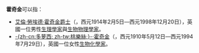 '''霍奇金'''可以指：
*[[艾倫·勞埃德·霍奇金|艾倫‧勞埃德‧霍奇金爵士]]（{{lang|en|Sir Alan Lloyd Hodgkin}}，西元1914年2月5日—西元1998年12月20日），英國一位男性[[生理學家|生理學家]]與[[生物物理學|生物物理學家]]。
*[[桃樂絲·霍奇金|-{zh-cn:多萝西; zh-tw:桃樂絲;}-·霍奇金]]（{{lang|en|Dorothy Mary Hodgkin}}，西元1910年5月12日—西元1994年7月29日），英國一位女性[[生物化學家|生物化學家]]。
{{disambig|H|Cat=三字译名消歧义}}